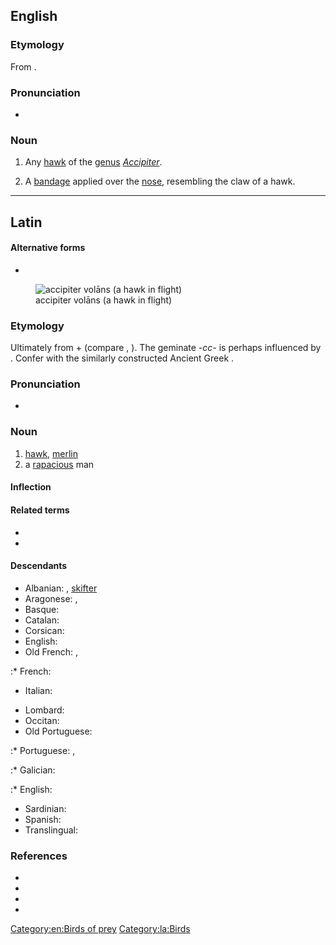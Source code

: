{{also|Accipiter}}
==English==

===Etymology===
From {{etyl|la|en}} {{m|la|accipiter||hawk}}.

===Pronunciation===
* {{a|US}} {{IPA|/æk.ˈsɪp.ə.tɚ/|lang=en}}

===Noun===
{{en-noun}}

# {{lb|en|ornithology}} Any [[hawk]] of the [[genus]] ''[[Accipiter]]''.
# {{lb|en|medical|surgery}} A [[bandage]] applied over the [[nose]], resembling the claw of a hawk.

[[Category:en:Birds of prey]]

----

==Latin==

====Alternative forms====
* {{alter|la|*auceptor||Vulgar Latin}}
[[File:Accipiter nisus -in flight-8-4c.jpg|thumb|accipiter volāns (a hawk in flight)]]

===Etymology===
Ultimately from {{der|la|ine-pro|*h₂eḱ-|*h₂eḱus|sharp}} + {{m|ine-pro|*péth₂r̥||feather, wing}} (compare {{m|la|acus}}, {{m|la|penna}}). The geminate ''-cc-'' is perhaps influenced by {{m|la|accipiō||take, seize}}. Confer with the similarly constructed Ancient Greek {{m|grc|ὠκύπτερος||swift-winged}}.

===Pronunciation===
* {{la-IPA|eccl=yes}}

===Noun===
{{la-noun|accipiter|accipitris|m|third}}

# [[hawk]], [[merlin]]
# a [[rapacious]] man

====Inflection====
{{la-decl-3rd|accipiter}}

====Related terms====
* {{l|la|accipio|accipiō}}
* {{l|la|astur}}

====Descendants====
{{top2}}
* Albanian: {{l|sq|qift}}, [[skifter]]
* Aragonese: {{l|an|astor}}, {{l|an|azor}}
* Basque: {{l|eu|aztore}}
* Catalan: {{l|ca|astor}}
* Corsican: {{l|co|altore}}
* English: {{l|en|accipiter}}
* Old French: {{l|fro|hostur}}, {{l|fro|ostur}}
:* French: {{l|fr|autour}}
* Italian: {{l|it|astore}}
{{mid2}}
* Lombard: {{l|lmo|astor}}
* Occitan: {{l|oc|astor}}
* Old Portuguese: {{l|roa-opt|açor}}
:* Portuguese: {{l|pt|açor}}, {{l|pt|Açores}}
:* Galician: {{l|gl|azor}}
:* English: {{l|en|Azores}}
* Sardinian: {{l|sc|istore}}
* Spanish: {{l|es|azor}}
* Translingual: ''{{l|mul|Accipiter}}''
{{bottom}}

===References===
* {{R:L&S}}
* {{R:Elementary Lewis}}
* {{R:Gaffiot}}
* {{R:Peck}}

[[Category:la:Birds]]